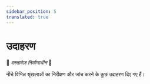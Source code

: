 ```yaml
---
sidebar_position: 5
translated: true
---
```


# उदाहरण

🚧 _दस्तावेज़ निर्माणाधीन_ 🚧

नीचे विभिन्न श्रृंखलाओं का निरीक्षण और जांच करने के कुछ उदाहरण दिए गए हैं।


<DocCardList />
